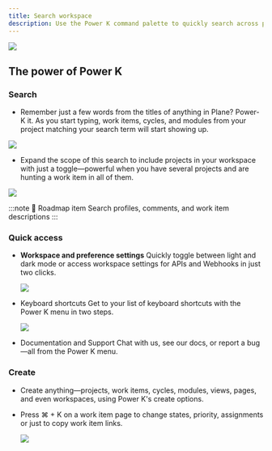 ```yaml
---
title: Search workspace
description: Use the Power K command palette to quickly search across projects, access settings, create new items, and navigate efficiently with keyboard shortcuts.
---
```


![](https://media.docs.plane.so/power-k/power-k1.webp#center)

## The power of Power K

### Search

- Remember just a few words from the titles of anything in Plane? Power-K it. As you start typing, work items, cycles, and modules from your project matching your search term will start showing up.

![](https://media.docs.plane.so/power-k/power-k2.webp#center)

- Expand the scope of this search to include projects in your workspace with just a toggle—powerful when you have several projects and are hunting a work item in all of them.

![](https://media.docs.plane.so/power-k/power-k3.webp#center)

:::note
🎯
Roadmap item
Search profiles, comments, and work item descriptions
:::

### Quick access

- **Workspace and preference settings**
  Quickly toggle between light and dark mode or access workspace settings for APIs and Webhooks in just two clicks.

  ![](https://media.docs.plane.so/power-k/power-k4.webp#center)

- Keyboard shortcuts
  Get to your list of keyboard shortcuts with the Power K menu in two steps.

  ![](https://media.docs.plane.so/power-k/power-k5.webp#center)

- Documentation and Support
  Chat with us, see our docs, or report a bug—all from the Power K menu.

### Create

- Create anything—projects, work items, cycles, modules, views, pages, and even workspaces, using Power K's create options.
- Press ⌘ + K on a work item page to change states, priority, assignments or just to copy work item links.

  ![](https://media.docs.plane.so/power-k/power-k6.webp#center)
